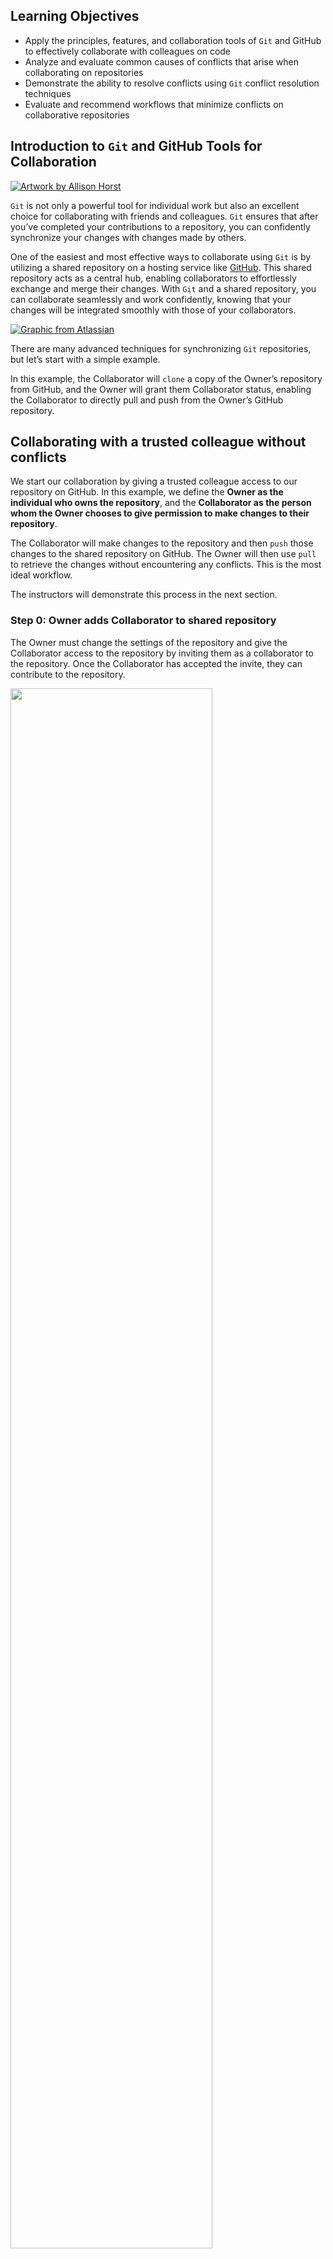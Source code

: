 ## Learning Objectives {.unnumbered}

- Apply the principles, features, and collaboration tools of `Git` and GitHub to effectively collaborate with colleagues on code
- Analyze and evaluate common causes of conflicts that arise when collaborating on repositories 
- Demonstrate the ability to resolve conflicts using `Git` conflict resolution techniques
- Evaluate and recommend workflows that minimize conflicts on collaborative repositories 

## Introduction to `Git` and GitHub Tools for Collaboration

[![Artwork by Allison Horst](images/allison-horst-jenny-bryan-quote.png)](https://twitter.com/allison_horst)

`Git` is not only a powerful tool for individual work but also an excellent choice for collaborating with friends and colleagues. `Git` ensures that after you've completed your contributions to a repository, you can confidently synchronize your changes with changes made by others.

One of the easiest and most effective ways to collaborate using `Git` is by utilizing a shared repository on a hosting service like [GitHub](https://github.com). This shared repository acts as a central hub, enabling collaborators to effortlessly exchange and merge their changes. With `Git` and a shared repository, you can collaborate seamlessly and work confidently, knowing that your changes will be integrated smoothly with those of your collaborators.

[![Graphic from Atlassian](images/git-collab-repos.svg)](https://www.atlassian.com/git/tutorials/syncing){width="80%" fig-align="center"}

There are many advanced techniques for synchronizing `Git` repositories, but let's start with a simple example.

In this example, the Collaborator will `clone` a copy of the Owner's repository from
GitHub, and the Owner will grant them Collaborator status, enabling the Collaborator
to directly pull and push from the Owner's GitHub repository.

## Collaborating with a trusted colleague **without conflicts**

We start our collaboration by giving a trusted colleague access to our repository on GitHub. In this example, we define the **Owner as the individual who owns the repository**, and the **Collaborator as the person whom the Owner chooses to give permission to make changes to their repository**.

The Collaborator will make changes to the repository and then `push` those changes to the shared repository on GitHub. The Owner will then use `pull` to retrieve the changes without encountering any conflicts. This is the most ideal workflow. 

The instructors will demonstrate this process in the next section.

### Step 0: Owner adds Collaborator to shared repository {.unnumbered}

The Owner must change the settings of the repository and give the Collaborator access to the repository by inviting them as a collaborator to the repository. Once the Collaborator has accepted the invite, they can contribute to the repository.

![](images/github-collaborators.png){width="80%" fig-align="center"}

### Step 1: Collaborator clone {.unnumbered}

To be able to contribute to a repository, the Collaborator must clone the repository from the **Owner's** GitHub account. To do this, the Collaborator should visit the GitHub page for the Owner's repository, and then copy the clone URL. In R Studio, the Collaborator will create a new project from version control by pasting this clone URL into the appropriate dialog (see the earlier chapter introducing GitHub).

![](images/github-clone-url-owner.png)

### Step 2: Collaborator edit {.unnumbered}

With a clone copied locally, the Collaborator can now make changes to the
`README.md` file in the repository, adding a line or statement somewhere noticeable near the top.  Save your changes.

### Step 3: Collaborator `commit` and `push` {.unnumbered}

To sync changes, the Collaborator will need to `add`, `commit`, and
`push` their changes to the Owner's repository.  But before doing so, it's good practice to `pull` immediately before committing to ensure you have the most recent changes from the Owner.  So, in RStudio's `Git` tab, first click the "Diff" button to open the `Git` window, and then press the green "Pull" down arrow button. This will fetch any recent changes from the origin repository and merge them. Next, `add` the changed `README.Rmd` file to be committed by clicking the check box next to it, type in a commit message, and click "Commit".  Once that finishes, then the Collaborator can immediately click "Push" to send the commits to the Owner's GitHub repository.

![](images/rstudio-commit-push.png){width="80%" fig-align="center"}

### Step 4: Owner `pull` {.unnumbered}

Now, the Owner can open their local working copy of the code
in RStudio, and `pull` those changes down to their local copy.

**Congrats, the Owner now has your changes!**

### Step 5: Owner edits, `commit`, and `push` {.unnumbered}

Next, the Owner should do the same. Make changes to
a file in the repository, save it, `pull` to make sure no new changes have been made
while editing, and then `add`, `commit`, and `push` the Owner changes to GitHub.

### Step 6: Collaborator `pull` {.unnumbered}

The Collaborator can now `pull` down those Owner changes, 
and all copies are once again fully synced.  And you're off to collaborating.

## Exercise: With a partner, collaborate in a repository using a conflict-free process

::: callout-tip
### Setup

- Get into pairs, then choose one person as the Owner and one as the Collaborator
- Both logon to [GitHub](https://github.com)

These next steps are for the Owner:

- Navigate to the `{FIRSTNAME}_test` repository
- Go to "Settings" and navigate to "Collaborators" in the "Access" section on the left-hand side
- Under "Manage Access" click the button "Add people" and type the username of your Collaborator in the search box
- Once you've found the correct username, click "Add {Collaborator username} to this repository

![](images/github-collaborators.png){width="80%" fig-align="center"}

Now, the Collaborator will follow this step:

- Check your email for an invitation to GitHub or check your notifications (likely under "Your Organizations") on GitHub to accept the invite to collaborate.
:::

::: {.callout-caution icon=false}
### Last thing, some `Git` configuration

When `Git` released version 2.27, a new feature they incorporated allows users to specify how to pull, essentially, otherwise a warning will appear. To suppress this warning we need to configure our `Git` with this line of code:

```.bash
git config pull.rebase false
```

`pull.rebase false` is a default strategy for pulling where it will try to auto-merge the files if possible, and if it can’t it will show a merge conflict
:::

::: callout-note
### Instructions

Now that the instructors have demonstrated this conflict-free process, break into 
pairs and try the same with your partner. You will do the exercise twice, where each person will get to practice being both the Owner and the Collaborator roles.

- Step 0: Designate one person as the Owner and one as the Collaborator.

**Round One:**

- Step 1: Owner adds Collaborator to `{FIRSTNAME}_test` repository (see Setup block above for detailed steps)
- Step 2: Collaborator clones the Owner's `{FIRSTNAME}_test` repository
- Step 3: Collaborator edits the `README` file:
    - Collaborator adds a new level 2 heading to `README` titled "`Git` Workflow"
- Step 4: Collaborator commits and pushes the `README` file with the new changes to GitHub
- Step 5: Owner pulls the changes that the Collaborator made
- Step 6: Owner edits the `README` file:
    - Under "`Git` Workflow", Owner adds the steps of the `Git` workflow we've been practicing
- Step 7: Owner commits and pushes the `README` file with the new changes to GitHub
- Step 8: Collaborator pulls the `Owners` changes from GitHub
- Step 9: Go back to Step 0, switch roles, and then follow the steps in Round Two.

**Round Two:**

- Step 1: Owner adds Collaborator to `{FIRSTNAME}_test` repository
- Step 2: Collaborator clones the Owner's `{FIRSTNAME}_test` repository
- Step 3: Collaborator edits the `README` file:
    - Collaborator adds a new level 2 heading to `README` titled "How to Create a `Git` Repository from an existing project" and adds the high level steps for creating a `Git` repository on GitHub
- Step 4: Collaborator commits and pushes the `README` file with the new changes to GitHub
- Step 5: Owner pulls the changes that the Collaborator made
- Step 6: Owner edits the `README` file:
    - Under "How to Create a `Git` Repository", Owner adds the high level steps for creating a `Git` repository from an existing project on RStudio 
- Step 7: Owner commits and pushes the `README` file with the new changes to GitHub
- Step 8: Collaborator pulls the `Owners` changes from GitHub

**Hint:** If you don't remember how to create a `Git` repository, refer to the chapter [Intro to `Git` and GitHub](https://learning.nceas.ucsb.edu/2023-04-coreR/session_07.html) where we created two `Git` repositories
:::

## A Note on Advanced Collaboration Techniques

There are many `Git` and GitHub collaboration techniques, some more advanced than others. We won't be covering advanced strategies in this course. But here is a table for your reference on a few popular `Git` collaboration workflow strategies and tools. 

| Collaboration Technique | Benefits | When to Use | When Not to Use |
|-------------------------|----------|-------------|-----------------|
| Branch Management Strategies | 1. Enables parallel development and experimentation<br>2. Facilitates isolation of features or bug fixes<br>3. Provides flexibility and control over project workflows | When working on larger projects with multiple features or bug fixes simultaneously.<br>When you want to maintain a stable main branch while developing new features or resolving issues on separate branches.<br>When collaborating with teammates on different aspects of a project and later integrating their changes. | When working on small projects with a single developer or limited codebase.<br>When the project scope is simple and doesn't require extensive branch management.<br>When there is no need to isolate features or bug fixes. |
| Code Review Practices | 1. Enhances code quality and correctness through feedback<br>2. Promotes knowledge sharing and learning within the team<br>3. Helps identify bugs, improve performance, and ensure adherence to coding standards | When collaborating on a codebase with team members to ensure code quality and maintain best practices.<br>When you want to receive feedback and suggestions on your code to improve its readability, efficiency, or functionality.<br>When working on critical or complex code that requires an extra layer of scrutiny before merging it into the main branch. | When working on personal projects or small codebases with no collaboration involved.<br>When time constraints or project size make it impractical to conduct code reviews.<br>When the codebase is less critical or has low complexity. |
| Forking                 | 1. Enables independent experimentation and development<br>2. Provides a way to contribute to a project without direct access<br>3. Allows for creating separate, standalone copies of a repository | When you want to contribute to a project without having direct write access to the original repository.<br>When you want to work on an independent variation or extension of an existing project.<br>When experimenting with changes or modifications to a project while keeping the original repository intact. | When collaborating on a project with direct write access to the original repository.<br>When the project does not allow external contributions or forking.<br>When the project size or complexity doesn't justify the need for independent variations. |
| Pull Requests           | 1. Facilitates code review and discussion<br>2. Allows for collaboration and feedback from team members<br>3. Enables better organization and tracking of proposed changes | When working on a shared repository with a team and wanting to contribute changes in a controlled and collaborative manner.<br>When you want to propose changes to a project managed by others and seek review and approval before merging them into the main codebase. | When working on personal projects or individual coding tasks without the need for collaboration.<br>When immediate changes or fixes are required without review processes.<br>When working on projects with a small team or single developer with direct write access to the repository. |

: {tbl-colwidths="[15,28,28,28]"}

The "When Not to Use" column provides insights into situations where it may be less appropriate to use each collaboration technique, helping you make informed decisions based on the specific context and requirements of your project.

These techniques provide different benefits and are used in various collaboration scenarios, depending on the project's needs and team dynamics.

## Merge conflicts

**Merge conflicts** occur when both collaborators make conflicting changes to the same file. Resolving merge conflicts involves identifying the root of the problem and restoring the project to a normal state. Good communication, discussing file sections to work on, and avoiding overlaps can help prevent merge conflicts. However, if conflicts do arise, `Git` warns about potential issues and ensures that changes from different collaborators based on the same file version are not overwritten. To resolve conflicts, you need to explicitly specify whose changes should be used for each conflicting line in the file.

In this image, we see collaborators `mbjones` and `metamattj` have both made changes to the same line in the same `README.md` file. This is causing a merge conflict because `Git` doesn't know whose changes came first. To resolve it, we need to tell `Git` whose changes to keep for that line, and whose changes to discard. 

![](images/git-conflict-00-lines-changed.png)



### Common ways to resolve a merge conflict

**1. Abort, abort, abort...**

Sometimes you just made a mistake.  When you get a merge conflict, the repository
is placed in a "Merging" state until you resolve it.  There's a Terminal command
to abort doing the merge altogether:

``` bash
git merge --abort
```

Of course, after doing that you still haven't synced with your Collaborator's
changes, so things are still unresolved.  But at least your repository is now
usable on your local machine.

**2. Checkout**

The simplest way to resolve a conflict, given that you know whose version of the
file you want to keep, is to use the command line `Git` program to tell `Git` to
use either **your** changes (the person doing the `merge`), or **their** changes (the Collaborator).

- keep your Collaborator's file: `git checkout --theirs conflicted_file.Rmd`
- keep your own file: `git checkout --ours conflicted_file.Rmd`

Once you have run that command, then run `add` (staging), `commit`, `pull`, and `push` the changes as normal.

**3. Pull and edit the file**

But that requires the command line. If you want to resolve from RStudio, or if 
you want to pick and choose some of your changes and some of your Collaborator's,
then instead you can manually edit and fix the file.  When you `pull` the file
with a conflict, `Git` notices that there is a conflict and modifies the file to show
both your own changes and your Collaborator's changes in the file.  It also shows the
file in the `Git` tab with an orange `U` icon, which indicates that the file is `Unmerged`,
and therefore awaiting your help to resolve the conflict. It delimits
these blocks with a series of less than and greater than signs, so they are easy to find:

![](images/rstudio-merge-conflict.png){width="80%" fig-align="center"}

To resolve the conflicts, simply find all of these blocks, and edit them so that
the file looks how you want (either pick your lines, your Collaborator's lines,
some combination, or something altogether new), and save. Be sure you removed the
delimiter lines that started with 

- `<<<<<<<`, 
- `=======`, 
- and `>>>>>>>`.

Once you have made those changes, you simply `add` (staging), `commit`, and `push` the files
to resolve the conflict.

## Producing and resolving merge conflicts

To illustrate this process, the instructors are going to carefully create a merge conflict step 
by step, show how to resolve it, and show how to see the results of the successful 
merge after it is complete. First, the instructors will walk through the exercise to demonstrate 
the issues. Then, participants will pair up and try the exercise.

### Step 1: Owner and Collaborator ensure all changes are updated {.unnumbered}

First, start the exercise by ensuring that both the Owner and Collaborator have all
of the changes synced to their local copies of the Owner's repository in RStudio. 
This includes doing a `git pull` to ensure that you have all changes local, and 
make sure that the `Git` tab in RStudio doesn't show any changes needing to be committed.

### Step 2: Owner makes a change and commits {.unnumbered}

From that clean slate, the Owner first modifies and commits a small change including their
name on a specific line of the `README.md` file (we will change the first line, the title). Work to only change
that one line, and add your username to the line in some form and commit the changes 
(but DO NOT push). We are now in a situation where the Owner has unpushed changes that
the Collaborator can not yet see.

### Step 3: Collaborator makes a change and commits **on the same line** {.unnumbered}

Now the Collaborator also makes changes to the same line (the first line, the title) on the `README.md` file in their RStudio copy of the project, adding their name to the line. They then commit. At this point, both the Owner and Collaborator have committed changes based on their shared version of the `README.md` file, but neither has tried to share their changes via GitHub.

### Step 4: Collaborator pushes the file to GitHub {.unnumbered}

Sharing starts when the Collaborator pushes their changes to the GitHub repo, which updates GitHub to their version of the file. The Owner is now one revision behind, but doesn't know it yet.

### Step 5: Owner pushes their changes and gets an error {.unnumbered}

At this point, the Owner tries to push their change to the repository, which triggers
an error from GitHub. While the error message is long, it basically tells you everything 
needed (that the Owner's repository doesn't reflect the changes on GitHub, and that they
need to `pull` before they can push).

![](images/git-conflict-01-push-error.png)

### Step 6: Owner pulls from GitHub to get Collaborator changes {.unnumbered}

Doing what the message says, the Owner pulls the changes from GitHub, and gets
another, different error message. In this case, it indicates that there is a merge 
conflict because of the conflicting lines.

![](images/git-conflict-02-pull-error.png)

In the `Git` pane of RStudio, the file is also flagged with an orange `U`, which stands
for an unresolved merge conflict.

![](images/git-conflict-03-conflict.png)

### Step 7: Owner edits the file to resolve the conflict {.unnumbered}

To resolve the conflict, the Owner now needs to edit the file. Again, as indicated above,
`Git` has flagged the locations in the file where a conflict occurred 
with `<<<<<<<`, `=======`, and `>>>>>>>`. The Owner should edit the file, merging whatever
changes are appropriate until the conflicting lines read how they should, and eliminate
all of the marker lines with `<<<<<<<`, `=======`, and `>>>>>>>`.

![](images/git-conflict-04-conflict-tags.png)

Of course, for scripts and programs, resolving the changes means more than just 
merging the text -- whoever is doing the merging should make sure that the code 
runs properly and none of the logic of the program has been broken.

![](images/git-conflict-05-resolved-file.png)

### Step 8: Owner commits the resolved changes {.unnumbered}

From this point forward, things proceed as normal. The Owner first `add` the file
changes to be made, which changes the orange `U` to a blue `M` for modified, and then
commits the changes locally. The Owner now has a resolved version of the file on their
system.

![](images/git-conflict-06-commit-resolved.png)

### Step 9: Owner pushes the resolved changes to GitHub {.unnumbered}

Have the Owner push the changes, and it should replicate the changes to GitHub without error.

![](images/git-conflict-07-push-resolved.png)

### Step 10: Collaborator pulls the resolved changes from GitHub {.unnumbered}

Finally, the Collaborator can pull from GitHub to get the changes the Owner made.

### Step 11: Both can view commit history {.unnumbered}

When either the Collaborator or the Owner view the history, the conflict, associated 
branch, and the merged changes are clearly visible in the history. 

![](images/git-conflict-08-history.png)

## Exercise: With a partner, collaborate in a repository and resolve a merge conflict {.unnumbered}

::: callout-note

### Instructions

Now it's your turn. In pairs, intentionally create a merge conflict, and then go through the steps needed to resolve the issues and continue developing with the merged files. See the sections above for help with each of the steps below. You will do the exercise twice, where each person will get to practice being both the Owner and the Collaborator roles.

- Step 0: Designate one person as the Owner and one as the Collaborator.

**Round One:**

- Step 1: Both Owner and Collaborator `pull` to ensure both have the most up-to-date changes
- Step 2: Owner edits the `README` file and makes a change to the title and commits **do not push**
- Step 3: **On the same line**, Collaborator edits the `README` file and makes a change to the title and commits 
- Step 4: Collaborator pushes the file to GitHub
- Step 5: Owner pushes their changes and gets an error
- Step 6: Owner pulls from GitHub to get Collaborator changes
- Step 7: Owner edits the `README` file to resolve the conflict 
- Step 8: Owner commits the resolved changes
- Step 9: Owner pushes the resolved changes to GitHub
- Step 10: Collaborator pulls the resolved changes from GitHub
- Step 11: Both view commit history
- Step 12: Go back to Step 0, switch roles, and then follow the steps in Round Two.

**Round Two:**

- Step 1: Both Owner and Collaborator `pull` to ensure both have the most up-to-date changes
- Step 2: Owner edits the `README` file and makes a change to line 2 and commits **do not push**
- Step 3: **On the same line**, Collaborator edits the `README` file and makes a change to line 2 and commits 
- Step 4: Collaborator pushes the file to GitHub
- Step 5: Owner pushes their changes and gets an error
- Step 6: Owner pulls from GitHub to get Collaborator changes
- Step 7: Owner edits the `README` file to resolve the conflict 
- Step 8: Owner commits the resolved changes
- Step 9: Owner pushes the resolved changes to GitHub
- Step 10: Collaborator pulls the resolved changes from GitHub
- Step 11: Both view commit history

:::

## Workflows to avoid merge conflicts

Some basic rules of thumb can avoid the vast majority of merge conflicts, saving 
a lot of time and frustration. These are words our teams live by:

::: column-margin
[![XKCD 1597](images/git-xkcd-comic.png)](https://xkcd.com/1597/)
:::

- Communicate often
- Tell each other what you are working on
- Start you working session with a pull
- Pull immediately before you commit or push
- Commit often in small chunks
- Make sure you and who your collaborating with all **fully** understand the `Git` workflow you're using aka make sure you're on the same page before you start!

A good workflow is encapsulated as follows:

```Pull -> Edit -> Save -> Add (stage) -> Commit -> Pull -> Push```

**Always start your working sessions with a `Pull` to get any outstanding changes, then
start your work**. `Stage` your changes, but before you `Commit`, `Pull` again to see if any new changes have arrived. If so, they should merge in easily if you are working in different parts of the program. You can then `Commit` and immediately `Push` your changes safely. 

Good luck, and try to not get frustrated. Once you figure out how to handle merge conflicts, they can be avoided or dispatched when they occur, but it does take a bit of practice.
